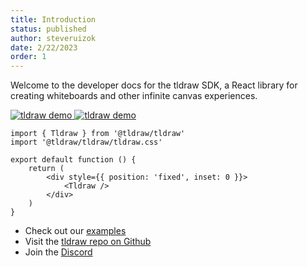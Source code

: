 ```yaml
---
title: Introduction
status: published
author: steveruizok
date: 2/22/2023
order: 1
---
```



Welcome to the developer docs for the tldraw SDK, a React library for creating whiteboards and other infinite canvas experiences.

<div className="hero__images__wrapper">
	<a className="hero__images" href="https://examples.tldraw.com">
		<img src={'/images/hero_light.png'} alt="tldraw demo" className="article__image hero__light" />
		<img src={'/images/hero_light.png'} alt="tldraw demo" className="article__image hero__dark" />
	</a>
</div>

```tsx
import { Tldraw } from '@tldraw/tldraw'
import '@tldraw/tldraw/tldraw.css'

export default function () {
	return (
		<div style={{ position: 'fixed', inset: 0 }}>
			<Tldraw />
		</div>
	)
}
```

- Check out our [examples](http://tldraw.dev/examples/basic/basic)
- Visit the [tldraw repo on Github](https://github.com/tldraw/tldraw)
- Join the [Discord](https://discord.com/invite/SBBEVCA4PG)
